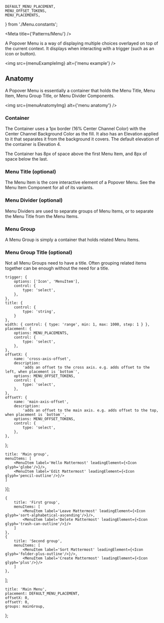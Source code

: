 
    DEFAULT_MENU_PLACEMENT,
    MENU_OFFSET_TOKENS,
    MENU_PLACEMENTS,
} from './Menu.constants';

<Meta title={'Patterns/Menu'} />

<Title>Popover Menu</Title>

<Subtitle>
    A Popover Menu is a way of displaying multiple choices overlayed on top of the current context.
    It displays when interacting with a trigger (such as an icon or button).
</Subtitle>

<img src={menuExampleImg} alt={'menu example'} />

## Anatomy
A Popover Menu is essentially a container that holds the Menu Title, Menu Item, Menu Group Title, or Menu Divider Components. 

<img src={menuAnatomyImg} alt={'menu anatomy'} />

### Container
The Container uses a 1px border (16% Center Channel Color) with the Center Channel Background Color as the fill. 
It also has an Elevation applied to it that separates it from the background it covers. The default elevation of the container is Elevation 4.

The Container has 8px of space above the first Menu Item, and 8px of space below the last.

### Menu Title (optional)
The Menu Item is the core interactive element of a Popover Menu. See the Menu Item Component for all of its variants.

### Menu Divider (optional)
Menu Dividers are used to separate groups of Menu Items, or to separate the Menu Title from the Menu Items.

### Menu Group
A Menu Group is simply a container that holds related Menu Items.

### Menu Group Title (optional)
Not all Menu Groups need to have a title. Often grouping related items together can be enough without the need for a title.

    trigger: {
        options: ['Icon', 'MenuItem'],
        control: {
            type: 'select',
        },
    },
    title: {
        control: {
            type: 'string',
        }
    },
    width: { control: { type: 'range', min: 1, max: 1000, step: 1 } },
    placement: {
        options: MENU_PLACEMENTS,
        control: {
            type: 'select',
        },
    },
    offsetX: {
        name: 'cross-axis-offset',
        description:
            'adds an offset to the cross axis. e.g. adds offset to the left, when placement is `bottom`',
        options: MENU_OFFSET_TOKENS,
        control: {
            type: 'select',
        },
    },
    offsetY: {
        name: 'main-axis-offset',
        description:
            'adds an offset to the main axis. e.g. adds offset to the top, when placement is `bottom`',
        options: MENU_OFFSET_TOKENS,
        control: {
            type: 'select',
        },
    },
};

    title: 'Main group',
    menuItems: [
        <MenuItem label='Hello Mattermost' leadingElement={<Icon glyph='globe'/>}/>,
        <MenuItem label='Edit Mattermost' leadingElement={<Icon glyph='pencil-outline'/>}/>
    ]
}];

    {
        title: 'First group',
        menuItems: [
            <MenuItem label='Leave Mattermost' leadingElement={<Icon glyph='sort-alphabetical-ascending'/>}/>,
            <MenuItem label='Delete Mattermost' leadingElement={<Icon glyph='trash-can-outline'/>}/>
        ]
    },
    {
        title: 'Second group',
        menuItems: [
            <MenuItem label='Sort Mattermost' leadingElement={<Icon glyph='folder-plus-outline'/>}/>,
            <MenuItem label='Create Mattermost' leadingElement={<Icon glyph='plus'/>}/>
        ]
    },
];

    title: 'Main Menu',
    placement: DEFAULT_MENU_PLACEMENT,
    offsetX: 0,
    offsetY: 0,
    groups: mainGroup,
};

<ArgsTable of={Menu} />

<Canvas hidden>
    <Story name="default" args={menuArgs} argTypes={menuArgTypes}>
        {(args) => {
            const [isVisible, setIsVisible] = useState(false);
            const reference = useRef(null);
            function toggleVisible() {
                console.log('#### toggle visible');
                setIsVisible(!isVisible);
            }
            const trigger = {
                element: <IconButton
                        icon={'menu'}
                        onClick={toggleVisible}
                        ref={reference}
                        toggled={isVisible}
                    />,
                ref: reference,
            }
            return (
                <Menu
                    {...args}
                    trigger={trigger}
                    isVisible={isVisible}
                    hasSubmenu={true}
                />
            );
        }}
    </Story>
    <Story name="submenu" args={menuArgs} argTypes={menuArgTypes}>
        {(args) => {
            const [isMenuVisible, setMenuVisible] = useState(false);
            const [isSubMenuVisible, setSubMenuVisible] = useState(false);
            const buttonReference = useRef(null);
            const menuItemReference = useRef(null);
            const isMobile = useDeviceDetect();
            function toggleMenu() {
                console.log('#### toggle menu');
                setMenuVisible(!isMenuVisible);
            };
            function toggleSubmenu() {
                console.log('#### toggle submenu');
                setSubMenuVisible(!isSubMenuVisible);
            };
            const menuTrigger = {
                element: <IconButton
                        icon={'menu'}
                        onClick={toggleMenu}
                        ref={buttonReference}
                        toggled={isMenuVisible}
                    />,
                ref: buttonReference,
            };
            const subMenuTrigger = {
                element: <MenuItem
                        leadingElement={<Icon glyph='menu'/>}
                        trailingElement={<Icon glyph='chevron'/>}
                        label='Open submenu'
                        onMouseEnter={isMobile ? undefined : toggleSubmenu}
                        onMouseLeave={isMobile ? undefined : toggleSubmenu}
                        onClick={isMobile ? toggleSubmenu : undefined}
                        ref={menuItemReference}
                    />,
                ref: menuItemReference,
            };
            const menuTransitions = {
                mainMenu: {
                    properties: ['transform'],
                    entering: css`
                        transform: translate3d(0, 0, 0);
                    `,
                    entered: css`
                        transform: translate3d(0, 0, 0);
                    `,
                    exiting: css`
                        transform: translate3d(0, 150%, 0);
                    `,
                    exited: css`
                        transform: translate3d(0, 150%, 0);
                    `,
                    unmounted: css`
                        transform: translate3d(0, 150%, 0);
                    `,
                },
                subMenu: {
                    properties: ['transform'],
                    entering: css`
                        transform: translate3d(0, 0, 0);
                    `,
                    entered: css`
                        transform: translate3d(0, 0, 0);
                    `,
                    exiting: css`
                        transform: translate3d(100%, 0, 0);
                    `,
                    exited: css`
                        transform: translate3d(100%, 0, 0);
                    `,
                    unmounted: css`
                        transform: translate3d(100%, 0, 0);
                    `,
                }
            }
            const menuGroup = [
                {
                    title: 'First group',
                    menuItems: [
                        <MenuItem label='Sort Mattermost' leadingElement={<Icon glyph='sort-alphabetical-ascending'/>}/>,
                        <MenuItem label='Delete Mattermost' leadingElement={<Icon glyph='trash-can-outline'/>}/>,
                        subMenuTrigger.element,
                    ]
                },
            ];
            const submenuGroup = [
                {
                    title: 'Second group',
                    menuItems: [
                        <MenuItem label='Leave Mattermost' leadingElement={<Icon glyph='sort-alphabetical-ascending'/>}/>,
                        <MenuItem label='Open Mattermost' leadingElement={<Icon glyph='account-multiple-outline'/>}/>,
                    ]
                },
            ];
            return (
                <>
                    <Menu
                        {...args}
                        trigger={menuTrigger}
                        isVisible={isMenuVisible}
                        groups={menuGroup}
                        customTransition={isMobile ? menuTransitions.mainMenu : undefined}
                    />
                    <Menu
                        {...args}
                        trigger={subMenuTrigger}
                        isVisible={isSubMenuVisible}
                        groups={submenuGroup}
                        renderTrigger={false}
                        placement={'right'}
                        customTransition={isMobile ? menuTransitions.subMenu : undefined}
                    />
                </>
            );
        }}
    </Story>
</Canvas>
